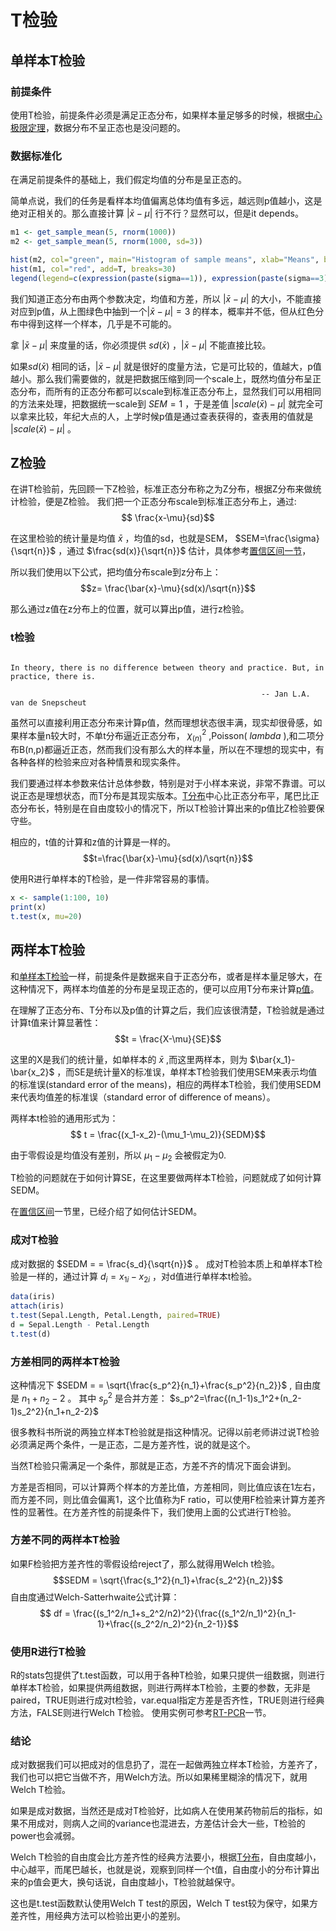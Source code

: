 # T检验

## 单样本T检验

### 前提条件
使用T检验，前提条件必须是满足正态分布，如果样本量足够多的时候，根据[中心极限定理](confidence_interval.html)，数据分布不呈正态也是没问题的。

### 数据标准化
在满足前提条件的基础上，我们假定均值的分布是呈正态的。

简单点说，我们的任务是看样本均值偏离总体均值有多远，越远则p值越小，这是绝对正相关的。那么直接计算 $| \bar{x} - \mu |$ 行不行？显然可以，但是it depends。

```r
m1 <- get_sample_mean(5, rnorm(1000))
m2 <- get_sample_mean(5, rnorm(1000, sd=3))

hist(m2, col="green", main="Histogram of sample means", xlab="Means", breaks=30)
hist(m1, col="red", add=T, breaks=30)
legend(legend=c(expression(paste(sigma==1)), expression(paste(sigma==3))), fill=c("red", "green"), "topright")
```

我们知道正态分布由两个参数决定，均值和方差，所以 $| \bar{x} - \mu |$ 的大小，不能直接对应到p值，从上图绿色中抽到一个$| \bar{x} - \mu | = 3$ 的样本，概率并不低，但从红色分布中得到这样一个样本，几乎是不可能的。

拿 $| \bar{x} - \mu |$ 来度量的话，你必须提供 $sd(\bar{x})$ ，$| \bar{x} - \mu |$ 不能直接比较。

如果$sd(\bar{x})$ 相同的话，$| \bar{x} - \mu |$ 就是很好的度量方法，它是可比较的，值越大，p值越小。那么我们需要做的，就是把数据压缩到同一个scale上，既然均值分布呈正态分布，而所有的正态分布都可以scale到标准正态分布上，显然我们可以用相同的方法来处理，把数据统一scale到 $SEM = 1$ ，于是差值 $| scale(\bar{x}) - \mu |$ 就完全可以拿来比较，年纪大点的人，上学时候p值是通过查表获得的，查表用的值就是 $| scale(\bar{x}) - \mu |$ 。


## Z检验
在讲T检验前，先回顾一下Z检验，标准正态分布称之为Z分布，根据Z分布来做统计检验，便是Z检验。
我们把一个正态分布scale到标准正态分布上，通过:
$$ \frac{x-\mu}{sd}$$

在这里检验的统计量是均值 $\bar{x}$ ，均值的sd，也就是SEM， $SEM=\frac{\sigma}{\sqrt{n}}$ ，通过 $\frac{sd(x)}{\sqrt{n}}$ 估计，具体参考[置信区间一节](confidence_interval.html)，

所以我们使用以下公式，把均值分布scale到z分布上：
$$z= \frac{\bar{x}-\mu}{sd(x)/\sqrt{n}}$$

那么通过z值在z分布上的位置，就可以算出p值，进行z检验。

### t检验

```

In theory, there is no difference between theory and practice. But, in practice, there is.

        												-- Jan L.A. van de Snepscheut 
```
虽然可以直接利用正态分布来计算p值，然而理想状态很丰满，现实却很骨感，如果样本量n较大时，不单t分布逼近正态分布， $\chi^2_{(n)}$ ,Poisson( $lambda$ ),和二项分布B(n,p)都逼近正态，然而我们没有那么大的样本量，所以在不理想的现实中，有各种各样的检验来应对各种情景和现实条件。


我们要通过样本参数来估计总体参数，特别是对于小样本来说，非常不靠谱。可以说正态是理想状态，而T分布是其现实版本。[T分布](probability_distributions.html)中心比正态分布平，尾巴比正态分布长，特别是在自由度较小的情况下，所以T检验计算出来的p值比Z检验要保守些。

相应的，t值的计算和z值的计算是一样的。
$$t=\frac{\bar{x}-\mu}{sd(x)/\sqrt{n}}$$ 

使用R进行单样本的T检验，是一件非常容易的事情。
```r
x <- sample(1:100, 10)
print(x)
t.test(x, mu=20)
```


## 两样本T检验

和[单样本T检验](one_sample_t.test.html)一样，前提条件是数据来自于正态分布，或者是样本量足够大，在这种情况下，两样本均值差的分布是呈现正态的，便可以应用T分布来计算[p值](pvalue.html)。

在理解了正态分布、T分布以及p值的计算之后，我们应该很清楚，T检验就是通过计算t值来计算显著性：
$$t = \frac{X-\mu}{SE}$$

这里的X是我们的统计量，如单样本的 $\bar{x}$ ,而这里两样本，则为 $\bar{x_1}-\bar{x_2}$ ，而SE是统计量X的标准误，单样本T检验我们使用SEM来表示均值的标准误(standard error of the means)，相应的两样本T检验，我们使用SEDM来代表均值差的标准误（standard error of difference of means）。

两样本t检验的通用形式为：
$$ t = \frac{(x_1-x_2)-(\mu_1-\mu_2)}{SEDM}$$

由于零假设是均值没有差别，所以 $\mu_1-\mu_2$ 会被假定为0.

T检验的问题就在于如何计算SE，在这里要做两样本T检验，问题就成了如何计算SEDM。

在[置信区间](confidence_interval.html)一节里，已经介绍了如何估计SEDM。

### 成对T检验
成对数据的 $SEDM = = \frac{s_d}{\sqrt{n}}$ 。
成对T检验本质上和单样本T检验是一样的，通过计算 $d_i = x_{1i} -x_{2i}$ ，对d值进行单样本t检验。
```r
data(iris)
attach(iris)
t.test(Sepal.Length, Petal.Length, paired=TRUE)
d = Sepal.Length - Petal.Length
t.test(d)
```

### 方差相同的两样本T检验

这种情况下 $SEDM = = \sqrt{\frac{s_p^2}{n_1}+\frac{s_p^2}{n_2}}$ , 自由度是 $n_1+n_2-2$ 。
其中 $s_p^2$ 是合并方差： $s_p^2=\frac{(n_1-1)s_1^2+(n_2-1)s_2^2}{n_1+n_2-2}$

很多教科书所说的两独立样本T检验就是指这种情况。记得以前老师讲过说T检验必须满足两个条件，一是正态，二是方差齐性，说的就是这个。

当然T检验只需满足一个条件，那就是正态，方差不齐的情况下面会讲到。

方差是否相同，可以计算两个样本的方差比值，方差相同，则比值应该在1左右，而方差不同，则比值会偏离1，这个比值称为F ratio，可以使用F检验来计算方差齐性的显著性。在方差齐性的前提条件下，我们使用上面的公式进行T检验。

### 方差不同的两样本T检验

如果F检验把方差齐性的零假设给reject了，那么就得用Welch t检验。
$$SEDM = \sqrt{\frac{s_1^2}{n_1}+\frac{s_2^2}{n_2}}$$
自由度通过Welch-Satterhwaite公式计算：
$$ df = \frac{(s_1^2/n_1+s_2^2/n2)^2}{\frac{(s_1^2/n_1)^2}{n_1-1}+\frac{(s_2^2/n_2)^2}{n_2-1}}$$

### 使用R进行T检验

R的stats包提供了t.test函数，可以用于各种T检验，如果只提供一组数据，则进行单样本T检验，如果提供两组数据，则进行两样本T检验，主要的参数，无非是paired，TRUE则进行成对t检验，var.equal指定方差是否齐性，TRUE则进行经典方法，FALSE则进行Welch T检验。
使用实例可参考[RT-PCR](http://ygc.name/stats/RT_PCR.html)一节。

### 结论

成对数据我们可以把成对的信息扔了，混在一起做两独立样本T检验，方差齐了，我们也可以把它当做不齐，用Welch方法。所以如果稀里糊涂的情况下，就用Welch T检验。

如果是成对数据，当然还是成对T检验好，比如病人在使用某药物前后的指标，如果不用成对，则病人之间的variance也混进去，方差估计会大一些，T检验的power也会减弱。

Welch T检验的自由度会比方差齐性的经典方法要小，根据[T分布](probability_distributions.html)，自由度越小，中心越平，而尾巴越长，也就是说，观察到同样一个t值，自由度小的分布计算出来的p值会更大，换句话说，自由度越小，T检验就越保守。


这也是t.test函数默认使用Welch T test的原因，Welch T test较为保守，如果方差齐性，用经典方法可以检验出更小的差别。


